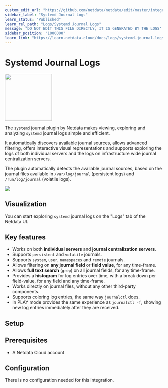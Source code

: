 ```yaml
---
custom_edit_url: "https://github.com/netdata/netdata/edit/master/integrations/logs/metadata.yaml"
sidebar_label: "Systemd Journal Logs"
learn_status: "Published"
learn_rel_path: "Logs/Systemd Journal Logs"
message: "DO NOT EDIT THIS FILE DIRECTLY, IT IS GENERATED BY THE LOGS' metadata.yaml FILE"
sidebar_position: "1000000"
learn_link: "https://learn.netdata.cloud/docs/logs/systemd-journal-logs/systemd-journal-logs"
---
```



# Systemd Journal Logs


<img src="https://netdata.cloud/img/netdata.png" width="150"/>


The `systemd` journal plugin by Netdata makes viewing, exploring and analyzing `systemd` journal logs simple and efficient.

It automatically discovers available journal sources, allows advanced filtering, offers interactive visual representations and supports exploring the logs of both individual servers and the logs on infrastructure wide journal centralization servers.

The plugin automatically detects the available journal sources, based on the journal files available in `/var/log/journal` (persistent logs) and `/run/log/journal` (volatile logs).


<img src="https://img.shields.io/badge/maintained%20by-Netdata-%2300ab44" />

## Visualization

You can start exploring `systemd` journal logs on the "Logs" tab of the Netdata UI.


## Key features

- Works on both **individual servers** and **journal centralization servers**.
- Supports `persistent` and `volatile` journals.
- Supports `system`, `user`, `namespaces` and `remote` journals.
- Allows filtering on **any journal field** or **field value**, for any time-frame.
- Allows **full text search** (`grep`) on all journal fields, for any time-frame.
- Provides a **histogram** for log entries over time, with a break down per field-value, for any field and any time-frame.
- Works directly on journal files, without any other third-party components.
- Supports coloring log entries, the same way `journalctl` does.
- In PLAY mode provides the same experience as `journalctl -f`, showing new log entries immediately after they are received.


## Setup

## Prerequisites

- A Netdata Cloud account


## Configuration

There is no configuration needed for this integration.


